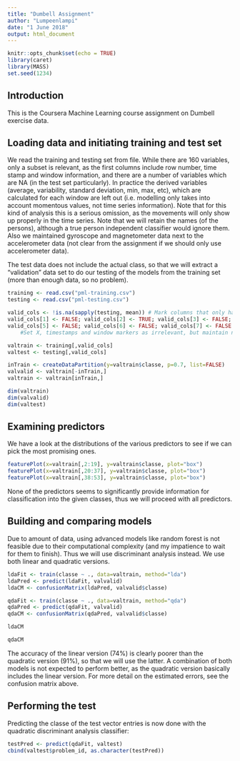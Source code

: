 ```yaml
---
title: "Dumbell Assignment"
author: "Lumpeenlampi"
date: "1 June 2018"
output: html_document
---
```


```r
knitr::opts_chunk$set(echo = TRUE)
library(caret)
library(MASS)
set.seed(1234)
```

## Introduction

This is the Coursera Machine Learning course assignment on Dumbell exercise data.

## Loading data and initiating training and test set

We read the training and testing set from file. While there are 160 variables, only a subset is relevant, as the first columns include row number, time stamp and window information, and there are a number of variables which are NA (in the test set particularly). In practice the derived variables (average, variability, standard deviation, min, max, etc), which are calculated for each window are left out (i.e. modelling only takes into account momentous values, not time series information). Note that for this kind of analysis this is a serious omission, as the movements will only show up properly in the time series. Note that we will retain the names (of the persons), although a true person independent classifier would ignore them. Also we maintained gyroscope and magnetometer data next to the accelerometer data (not clear from the assignment if we should only use accelerometer data).

The test data does not include the actual class, so that we will extract a "validation" data set to do our testing of the models from the training set (more than enough data, so no problem).

```r

training <- read.csv("pml-training.csv")
testing <- read.csv("pml-testing.csv")

valid_cols <- !is.na(sapply(testing, mean)) # Mark columns that only have NA's (in testing set) as irrelevant
valid_cols[1] <- FALSE; valid_cols[2] <- TRUE; valid_cols[3] <- FALSE; valid_cols[4] <- FALSE; 
valid_cols[5] <- FALSE; valid_cols[6] <- FALSE; valid_cols[7] <- FALSE 
    #Set X, timestamps and window markers as irrelevant, but maintain names

valtrain <- training[,valid_cols]
valtest <- testing[,valid_cols]

inTrain <- createDataPartition(y=valtrain$classe, p=0.7, list=FALSE)
valvalid <- valtrain[-inTrain,]
valtrain <- valtrain[inTrain,]

dim(valtrain)
dim(valvalid)
dim(valtest)
```

## Examining predictors

We have a look at the distributions of the various predictors to see if we can pick the most promising ones.

```r

featurePlot(x=valtrain[,2:19], y=valtrain$classe, plot="box")
featurePlot(x=valtrain[,20:37], y=valtrain$classe, plot="box")
featurePlot(x=valtrain[,38:53], y=valtrain$classe, plot="box")

```

None of the predictors seems to significantly provide information for classification into the given classes, thus we will proceed with all predictors. 

## Building and comparing models

Due to amount of data, using advanced models like random forest is not feasible due to their computational complexity (and my impatience to wait for them to finish). Thus we will use discriminant analysis instead. We use both linear and quadratic versions.

```r
ldaFit <- train(classe ~ ., data=valtrain, method="lda")
ldaPred <- predict(ldaFit, valvalid)
ldaCM <- confusionMatrix(ldaPred, valvalid$classe)

qdaFit <- train(classe ~ ., data=valtrain, method="qda")
qdaPred <- predict(qdaFit, valvalid)
qdaCM <- confusionMatrix(qdaPred, valvalid$classe)

ldaCM

qdaCM

```

The accuracy of the linear version (74%) is clearly poorer than the quadratic version (91%), so that we will use the latter. A combination of both models is not expected to perform better, as the quadratic version basically includes the linear version. For more detail on the estimated errors, see the confusion matrix above.

##  Performing the test

Predicting the classe of the test vector entries is now done with the quadratic discriminant analysis classifier:

```r
testPred <- predict(qdaFit, valtest)
cbind(valtest$problem_id, as.character(testPred))
```


